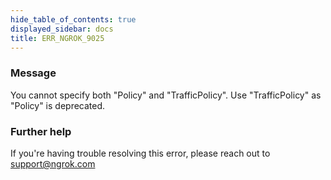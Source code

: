 ```yaml
---
hide_table_of_contents: true
displayed_sidebar: docs
title: ERR_NGROK_9025
---
```


### Message

You cannot specify both "Policy" and "TrafficPolicy". Use "TrafficPolicy" as "Policy" is deprecated.

<ErrorDetails />

### Further help

If you're having trouble resolving this error, please reach out to [support@ngrok.com](mailto:support@ngrok.com?subject=Help%20with%20ERR_NGROK_9025)
